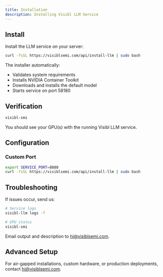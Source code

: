 ```yaml
---
title: Installation
description: Installing Visibl LLM Service
---
```


## Install

Install the LLM service on your server:

```bash
curl -fsSL https://visiblsemi.com/api/install-llm | sudo bash
```

The installer automatically:
- Validates system requirements
- Installs NVIDIA Container Toolkit
- Downloads and installs the default model
- Starts service on port 58180

## Verification

```bash
visibl-smi
```

You should see your GPU(s) with the running Visibl LLM service.

## Configuration

### Custom Port

```bash
export SERVICE_PORT=8080
curl -fsSL https://visiblsemi.com/api/install-llm | sudo bash
```

## Troubleshooting

If issues occur, send us:

```bash
# Service logs
visibl-llm logs -f

# GPU status
visibl-smi
```

Email output and description to [hi@visiblsemi.com](mailto:hi@visiblsemi.com).

## Advanced Setup

For air-gapped installations, custom hardware, or production deployments, contact [hi@visiblsemi.com](mailto:hi@visiblsemi.com).
